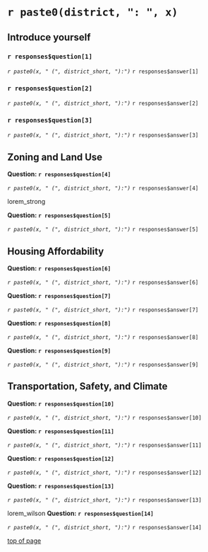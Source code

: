 # `r paste0(district, ": ", x)`

## Introduce yourself

### `r responses$question[1]`
_`r paste0(x, " (", district_short, "):")`_ `r responses$answer[1]`

### `r responses$question[2]`
_`r paste0(x, " (", district_short, "):")`_ `r responses$answer[2]`

### `r responses$question[3]`
_`r paste0(x, " (", district_short, "):")`_ `r responses$answer[3]`

## Zoning and Land Use



**Question: `r responses$question[4]` **

_`r paste0(x, " (", district_short, "):")`_ `r responses$answer[4]`


<!-- ![](img/strong_towns.png) -->
lorem_strong

**Question: `r responses$question[5]` **


_`r paste0(x, " (", district_short, "):")`_ `r responses$answer[5]`

## Housing Affordability



**Question: `r responses$question[6]` **

_`r paste0(x, " (", district_short, "):")`_ `r responses$answer[6]`



**Question: `r responses$question[7]` **

_`r paste0(x, " (", district_short, "):")`_ `r responses$answer[7]`




**Question: `r responses$question[8]` **

_`r paste0(x, " (", district_short, "):")`_ `r responses$answer[8]`


**Question: `r responses$question[9]` **

_`r paste0(x, " (", district_short, "):")`_ `r responses$answer[9]`

## Transportation, Safety, and Climate

**Question: `r responses$question[10]` **

_`r paste0(x, " (", district_short, "):")`_ `r responses$answer[10]`



**Question: `r responses$question[11]` **

_`r paste0(x, " (", district_short, "):")`_ `r responses$answer[11]`



**Question: `r responses$question[12]` **

_`r paste0(x, " (", district_short, "):")`_ `r responses$answer[12]`



**Question: `r responses$question[13]` **

_`r paste0(x, " (", district_short, "):")`_ `r responses$answer[13]`

<!-- ![](https://www.madisonbikes.org/wp-content/uploads/2025/02/image-1.png) -->
lorem_wilson
**Question: `r responses$question[14]` **

_`r paste0(x, " (", district_short, "):")`_ `r responses$answer[14]`

[top of page](#top)